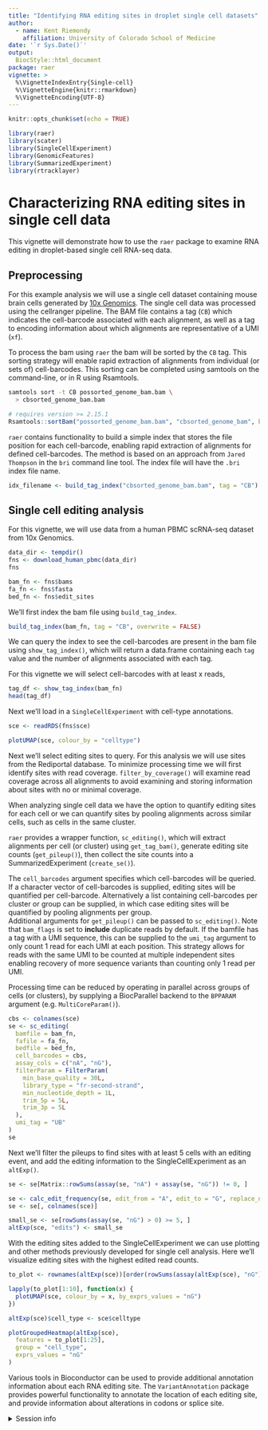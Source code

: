 ```yaml
---
title: "Identifying RNA editing sites in droplet single cell datasets"
author: 
  - name: Kent Riemondy
    affiliation: University of Colorado School of Medicine
date: '`r Sys.Date()`'
output:
  BiocStyle::html_document
package: raer 
vignette: >
  %\VignetteIndexEntry{Single-cell}
  %\VignetteEngine{knitr::rmarkdown}
  %\VignetteEncoding{UTF-8}    
---
```


```r
knitr::opts_chunk$set(echo = TRUE)
```


```r
library(raer)
library(scater)
library(SingleCellExperiment)
library(GenomicFeatures)
library(SummarizedExperiment)
library(rtracklayer)
```

# Characterizing RNA editing sites in single cell data

This vignette will demonstrate how to use the `raer` package to examine RNA editing in droplet-based single cell RNA-seq data. 

## Preprocessing

For this example analysis we will use a single cell dataset containing mouse brain cells generated by [10x Genomics](link_to_dataset). The single cell data was processed using the cellranger pipeline. The BAM file contains a tag (`CB`) which indicates the cell-barcode associated with each alignment, as well as a tag to encoding information about which alignments are representative of a UMI (`xf`).  

To process the bam using `raer` the bam will be sorted by the `CB` tag. This sorting strategy will enable rapid extraction of alignments from individual (or sets of) cell-barcodes. This sorting can be completed using samtools on the command-line, or 
in R using Rsamtools.

```bash
samtools sort -t CB possorted_genome_bam.bam \
  > cbsorted_genome_bam.bam
```

```R
# requires version >= 2.15.1 
Rsamtools::sortBam("possorted_genome_bam.bam", "cbsorted_genome_bam", byTag = "CB")
```

`raer` contains functionality to build a simple index that stores the file position for each cell-barcode, enabling rapid extraction of alignments for defined cell-barcodes. The method is based on an approach from `Jared Thompson` in the `bri` command line tool. The index file will have the `.bri` index file name. 

```r
idx_filename <- build_tag_index("cbsorted_genome_bam.bam", tag = "CB")
```

## Single cell editing analysis

For this vignette, we will use data from a human PBMC scRNA-seq dataset from 10x Genomics. 

```r
data_dir <- tempdir()
fns <- download_human_pbmc(data_dir)
fns
```

```r
bam_fn <- fns$bams
fa_fn <- fns$fasta
bed_fn <- fns$edit_sites
```

We'll first index the bam file using `build_tag_index`.

```r
build_tag_index(bam_fn, tag = "CB", overwrite = FALSE)
```

We can query the index to see the cell-barcodes are present in the bam file using `show_tag_index()`, which will return a data.frame containing each `tag` value and the number of alignments associated with each tag.

For this vignette we will select cell-barcodes with at least x reads, 
```r
tag_df <- show_tag_index(bam_fn)
head(tag_df)
```

Next we'll load in a `SingleCellExperiment` with cell-type annotations.

```r
sce <- readRDS(fns$sce)

plotUMAP(sce, colour_by = "celltype")
```

Next we'll select editing sites to query. For this analysis we will use sites from the Rediportal database. To minimize processing time we will first identify sites with read coverage. `filter_by_coverage()` will examine read coverage across all alignments to avoid examining and storing information about sites with no or minimal coverage. 

When analyzing single cell data we have the option to quantify editing sites for each cell or we can quantify sites by pooling alignments across similar cells, such as cells in the same cluster. 

`raer` provides a wrapper function, `sc_editing()`, which will extract alignments per cell (or cluster) using `get_tag_bam()`, generate editing site counts (`get_pileup()`), then collect the site counts into a SummarizedExperiment (`create_se()`). 

The `cell_barcodes` argument specifies which cell-barcodes will be queried. If a character vector of cell-barcodes is supplied, editing sites will be quantified per cell-barcode. Alternatively a list containing cell-barcodes per cluster or group can be supplied, in which case editing sites will be quantified by pooling alignments per group.  
Additional arguments for `get_pileup()` can be passed to `sc_editing()`. Note that      `bam_flags` is set to **include** duplicate reads by default. If the bamfile has a tag with a UMI sequence, this can be supplied to the `umi_tag` argument to only count 1 read for each UMI at each position. This strategy allows for reads with the same UMI to be counted at multiple independent sites enabling recovery of more sequence variants than counting only 1 read per UMI.  

Processing time can be reduced by operating in parallel across groups of cells (or clusters), by supplying a BiocParallel backend to the `BPPARAM` argument (e.g. `MultiCoreParam()`).

```r
cbs <- colnames(sce)
se <- sc_editing(
  bamfile = bam_fn,
  fafile = fa_fn,
  bedfile = bed_fn,
  cell_barcodes = cbs,
  assay_cols = c("nA", "nG"),
  filterParam = FilterParam(
    min_base_quality = 30L,
    library_type = "fr-second-strand",
    min_nucleotide_depth = 1L,
    trim_5p = 5L,
    trim_3p = 5L
  ),
  umi_tag = "UB"
)
se
```

Next we'll filter the pileups to find sites with at least 5 cells with an editing event, and add the editing information to the SingleCellExperiment as an `altExp()`. 

```r
se <- se[Matrix::rowSums(assay(se, "nA") + assay(se, "nG")) != 0, ]

se <- calc_edit_frequency(se, edit_from = "A", edit_to = "G", replace_na = FALSE)
se <- se[, colnames(sce)]

small_se <- se[rowSums(assay(se, "nG") > 0) >= 5, ]
altExp(sce, "edits") <- small_se
```

With the editing sites added to the SingleCellExperiment we can use plotting and other methods previously developed for single cell analysis. Here we'll visualize editing sites with the highest edited read counts.

```r
to_plot <- rownames(altExp(sce))[order(rowSums(assay(altExp(sce), "nG")), decreasing = TRUE)]

lapply(to_plot[1:10], function(x) {
  plotUMAP(sce, colour_by = x, by_exprs_values = "nG")
})
```

```r
altExp(sce)$cell_type <- sce$celltype

plotGroupedHeatmap(altExp(sce),
  features = to_plot[1:25],
  group = "cell_type",
  exprs_values = "nG"
)
```

Various tools in Bioconductor can be used to provide additional annotation information about each RNA editing site.  The `VariantAnnotation` package provides powerful functionality to annotate the location of each editing site, and provide information about alterations in codons or splice site.


<details style="margin-bottom:10px;">
<summary>
    Session info
</summary>

```r
sessionInfo()
```

</details>
